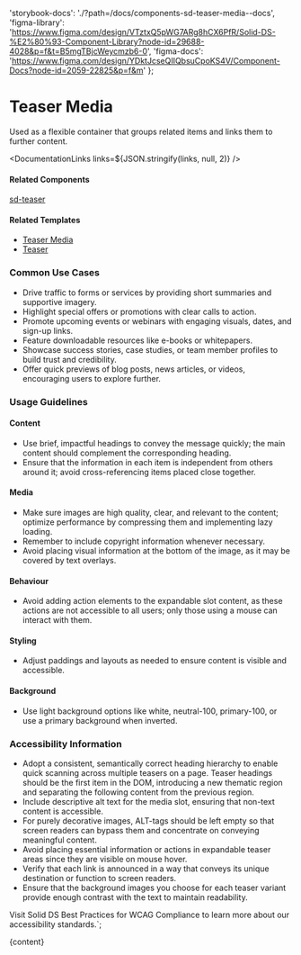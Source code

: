

  'storybook-docs': './?path=/docs/components-sd-teaser-media--docs',
  'figma-library':
    'https://www.figma.com/design/VTztxQ5pWG7ARg8hCX6PfR/Solid-DS-%E2%80%93-Component-Library?node-id=29688-4028&p=f&t=B5mgTBjcWeycmzb6-0',
  'figma-docs': 'https://www.figma.com/design/YDktJcseQIIQbsuCpoKS4V/Component-Docs?node-id=2059-22825&p=f&m'
};

# Teaser Media

Used as a flexible container that groups related items and links them to further content.

<DefaultStory />

<DocumentationLinks links=${JSON.stringify(links, null, 2)} />

#### Related Components

[sd-teaser](./?path=/docs/components-sd-teaser--docs)

#### Related Templates

- [Teaser Media](./?path=/docs/templates-teaser-media--docs)
- [Teaser](./?path=/docs/templates-teaser--docs)

### Common Use Cases

- Drive traffic to forms or services by providing short summaries and supportive imagery.
- Highlight special offers or promotions with clear calls to action.
- Promote upcoming events or webinars with engaging visuals, dates, and sign-up links.
- Feature downloadable resources like e-books or whitepapers.
- Showcase success stories, case studies, or team member profiles to build trust and credibility.
- Offer quick previews of blog posts, news articles, or videos, encouraging users to explore further.

### Usage Guidelines

#### Content

- Use brief, impactful headings to convey the message quickly; the main content should complement the corresponding heading.
- Ensure that the information in each item is independent from others around it; avoid cross-referencing items placed close together.

#### Media

- Make sure images are high quality, clear, and relevant to the content; optimize performance by compressing them and implementing lazy loading.
- Remember to include copyright information whenever necessary.
- Avoid placing visual information at the bottom of the image, as it may be covered by text overlays.

#### Behaviour

- Avoid adding action elements to the expandable slot content, as these actions are not accessible to all users; only those using a mouse can interact with them.

#### Styling

- Adjust paddings and layouts as needed to ensure content is visible and accessible.

#### Background

- Use light background options like white, neutral-100, primary-100, or use a primary background when inverted.

### Accessibility Information

- Adopt a consistent, semantically correct heading hierarchy to enable quick scanning across multiple teasers on a page. Teaser headings should be the first item in the DOM, introducing a new thematic region and separating the following content from the previous region.
- Include descriptive alt text for the media slot, ensuring that non-text content is accessible.
- For purely decorative images, ALT-tags should be left empty so that screen readers can bypass them and concentrate on conveying meaningful content.
- Avoid placing essential information or actions in expandable teaser areas since they are visible on mouse hover.
- Verify that each link is announced in a way that conveys its unique destination or function to screen readers.
- Ensure that the background images you choose for each teaser variant provide enough contrast with the text to maintain readability.

Visit <sd-link href="https://www.figma.com/design/VTztxQ5pWG7ARg8hCX6PfR/Solid-DS-%E2%80%93-Component-Library?node-id=38262-58412&t=1qhfYXrbNhSCYCzZ-4" target="_blank">Solid DS Best Practices for WCAG Compliance</sd-link> to learn more about our accessibility standards.`;

<Meta title="Components/sd-teaser-media/Overview" />

<OverviewFormatter story={SdTeaserMediaStories.Default}>{content}</OverviewFormatter>
